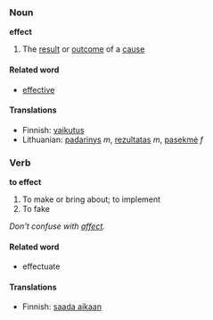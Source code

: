 ===Noun===
'''effect'''
#The [[result]] or [[outcome]] of a [[cause]]

====Related word====

*[[effective]]

====Translations====

*Finnish: [[vaikutus]]
*Lithuanian: [[padarinys]] ''m'', [[rezultatas]] ''m'', [[pasekmė]] ''f''

===Verb===
'''to effect'''
#To make or bring about; to implement
#To fake

''Don't confuse with [[affect]].''

====Related word====

*effectuate

====Translations====

*Finnish: [[saada aikaan]]